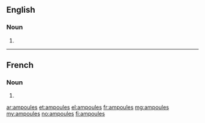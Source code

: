 ==English==

===Noun===
{{head|en|plural}}

# {{plural of|ampoule|lang=en}}

----

==French==

===Noun===
{{head|fr|plural|g=?}}

# {{plural of|ampoule|lang=fr}}

[[ar:ampoules]]
[[et:ampoules]]
[[el:ampoules]]
[[fr:ampoules]]
[[mg:ampoules]]
[[my:ampoules]]
[[no:ampoules]]
[[fi:ampoules]]
